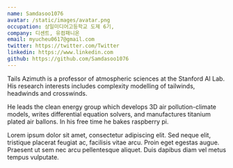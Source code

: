 ```yaml
---
name: Samdasoo1076
avatar: /static/images/avatar.png
occupation: 상일미디어고등학교 도제 6기,
company: 디센트, 유컴패니온
email: myucheu0617@gmail.com
twitter: https://twitter.com/Twitter
linkedin: https://www.linkedin.com
github: https://github.com/Samdasoo1076
---
```


Tails Azimuth is a professor of atmospheric sciences at the Stanford AI Lab. His research interests includes complexity modelling of tailwinds, headwinds and crosswinds.

He leads the clean energy group which develops 3D air pollution-climate models, writes differential equation solvers, and manufactures titanium plated air ballons. In his free time he bakes raspberry pi.

Lorem ipsum dolor sit amet, consectetur adipiscing elit. Sed neque elit, tristique placerat feugiat ac, facilisis vitae arcu. Proin eget egestas augue. Praesent ut sem nec arcu pellentesque aliquet. Duis dapibus diam vel metus tempus vulputate.
